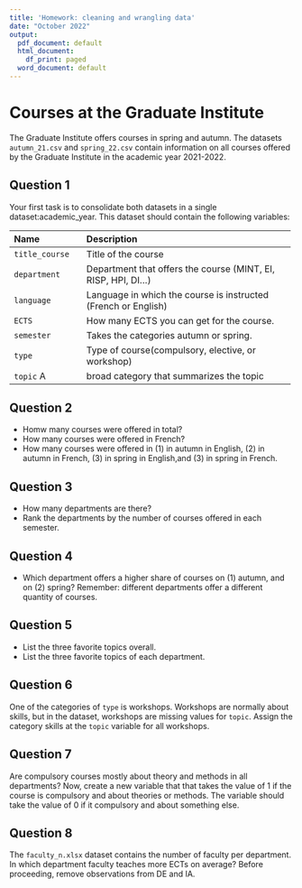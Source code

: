 ```yaml
---
title: 'Homework: cleaning and wrangling data'
date: "October 2022"
output:
  pdf_document: default
  html_document:
    df_print: paged
  word_document: default
---
```

# Courses at the Graduate Institute

The Graduate Institute offers courses in spring and autumn. The datasets `autumn_21.csv` and `spring_22.csv`
contain information on all courses offered by the Graduate Institute in the academic year 2021-2022. 

## Question 1

Your first task is to consolidate both datasets in a single dataset:academic_year.
This dataset should contain the following variables:

--------------------------------------------------------------------------------
 Name                 Description
 -------------------- ----------------------------------------------------------
 `title_course`       Title of the course
 
 `department`         Department that offers the course (MINT, EI, RISP, HPI, DI...)
 
 `language`           Language in which the course is instructed (French or English)
 
 `ECTS`               How many ECTS you can get for the course.
 
 `semester`           Takes the categories autumn or spring.
 
  `type`              Type of course(compulsory, elective, or workshop)
  
  `topic`            A broad category that summarizes the topic
-----------------------------------------------------------------------------------

## Question 2

- Homw many courses were offered in total?
- How many courses were offered in French?
- How many courses were offered in (1) in autumn in English, (2) in autumn in French, (3) in spring in English,and (3) in spring in French.
 
## Question 3

- How many departments are there?
- Rank the departments by the number of courses offered in each semester.

## Question 4

- Which department offers a higher share of courses on (1) autumn, and on (2) spring?
Remember: different departments offer a different quantity of courses.

## Question 5

- List the three favorite topics overall.
- List the three favorite topics of each department.

## Question 6

One of the categories of `type` is workshops. Workshops are normally about skills,
but in the dataset, workshops are missing values for `topic`. Assign
the category skills at the `topic` variable for all workshops.

## Question 7

Are compulsory courses mostly about  theory and methods in all departments? 
Now, create a new variable that that takes the value of 1 if the course is compulsory and about theories or methods. 
The variable should take the value of 0 if it compulsory and about something else.

## Question 8

The `faculty_n.xlsx` dataset contains the number of faculty per department.
In which department faculty teaches more ECTs on average? 
Before proceeding, remove observations from DE and IA.


